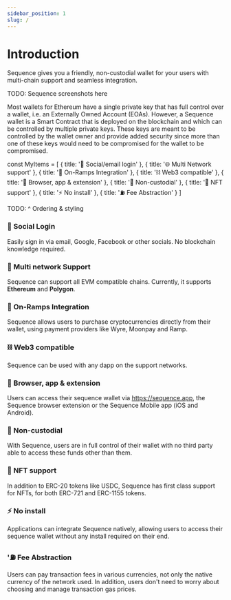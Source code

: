 ```yaml
---
sidebar_position: 1
slug: /
---
```


# Introduction

Sequence gives you a friendly, non-custodial wallet for your users with multi-chain support and seamless integration.

TODO: Sequence screenshots here

Most wallets for Ethereum have a single private key that has full control over a wallet, i.e. an Externally Owned Account (EOAs). However, a Sequence wallet is a Smart Contract that is deployed on the blockchain and which can be controlled by multiple private keys. These keys are meant to be controlled by the wallet owner and provide added security since more than one of these keys would need to be compromised for the wallet to be compromised.

const MyItems = [
  {
    title: '👤 Social/email login'
  },
  {
    title: '🌐 Multi Network support'
  },
  {
    title: '🔑 On-Ramps Integration'
  },
  {
    title: '⛓️ Web3 compatible'
  },
  {
    title: '📱 Browser, app & extension'
  },
  {
    title: '🔑 Non-custodial'
  },
  {
    title: '🔑 NFT support'
  },
  {
    title: '⚡ No install'
  },
  {
    title: '⛽ Fee Abstraction'
  }
]

<Cards cards={MyItems} />
TODO: ^ Ordering & styling

### 👤 Social Login
Easily sign in via email, Google, Facebook or other socials. No blockchain knowledge required.

### 👤 Multi network Support
Sequence can support all EVM compatible chains. Currently, it supports **Ethereum** and **Polygon**.

### 🔑 On-Ramps Integration
Sequence allows users to purchase cryptocurrencies directly from their wallet, using payment providers like Wyre, Moonpay and Ramp.

### ⛓️ Web3 compatible
Sequence can be used with any dapp on the support networks.

### 📱 Browser, app & extension
Users can access their sequence wallet via https://sequence.app, the Sequence browser extension or the Sequence Mobile app (iOS and Android).

### 🔑 Non-custodial
With Sequence, users are in full control of their wallet with no third party able to access these funds other than them.

### 🔑 NFT support
In addition to ERC-20 tokens like USDC, Sequence has first class support for NFTs, for both ERC-721 and ERC-1155 tokens.

### ⚡ No install
Applications can integrate Sequence natively, allowing users to access their sequence wallet without any install required on their end. 

### '⛽ Fee Abstraction
Users can pay transaction fees in various currencies, not only the native currency of the network used. In addition, users don't need to worry about choosing and manage transaction gas prices.